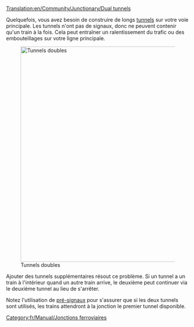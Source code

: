 [[Translation:en/Community/Junctionary/Dual tunnels]]

{{fr/Community/Junctionary/Menu de Croisements}}
Quelquefois, vous avez besoin de construire de longs [[fr/Manual/Tunnels|tunnels]] sur votre voie principale. Les tunnels n'ont pas de signaux, donc ne peuvent contenir qu'un train à la fois. Cela peut entraîner un ralentissement du trafic ou des embouteillages sur votre ligne principale.

[[File:en/Community/Junctionary/DualTunnelsPresignalled.png|none|thumb|590px|Tunnels doubles]]

Ajouter des tunnels supplémentaires résout ce problème. Si un tunnel a un train à l'intérieur quand un autre train arrive, le deuxième peut continuer via le deuxième tunnel au lieu de s'arrêter.

Notez l'utilisation de [[fr/Manual/Signaux#signaux-dependants|pré-signaux]] pour s'assurer que si les deux tunnels sont utilisés, les trains attendront à la jonction le premier tunnel disponible.

[[Category:fr/Manual/Jonctions ferroviaires]]